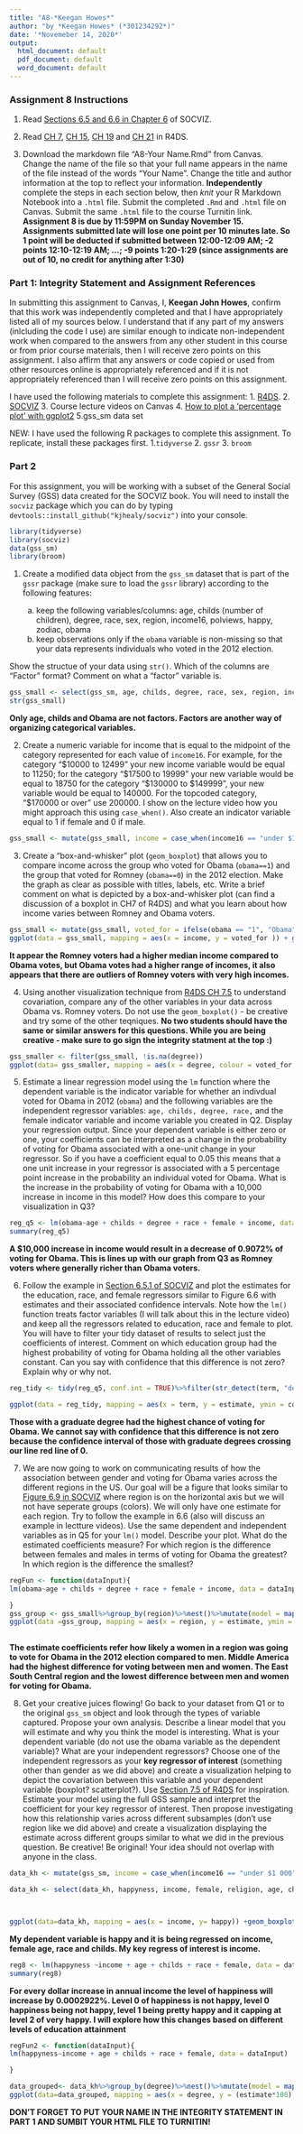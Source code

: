 ```yaml
---
title: "A8-*Keegan Howes*"
author: "by *Keegan Howes* (*301234292*)"
date: '*Novemeber 14, 2020*'
output:
  html_document: default
  pdf_document: default
  word_document: default
---
```


### Assignment 8 Instructions

1. Read [Sections 6.5 and 6.6 in Chapter 6](https://socviz.co/modeling.html#generate-predictions-to-graph) of SOCVIZ.

2. Read [CH 7](https://r4ds.had.co.nz/exploratory-data-analysis.html), [CH 15](https://r4ds.had.co.nz/factors.html), [CH 19](https://r4ds.had.co.nz/functions.html) and [CH 21](https://r4ds.had.co.nz/iteration.html) in R4DS.

2. Download the markdown file "A8-Your Name.Rmd" from Canvas. Change the name of the file so that your full name appears in the name of the file instead of the words "Your Name". Change the title and author information at the top to reflect your information.  **Independently** complete the steps in each section below, then *knit* your R Markdown Notebook into a ``.html`` file. Submit the completed ``.Rmd`` and ``.html`` file on Canvas. Submit the same ``.html`` file to the course Turnitin link. **Assignment 8 is due by 11:59PM on Sunday November 15. Assignments submitted late will lose one point per 10 minutes late. So 1 point will be deducted if submitted between 12:00-12:09 AM; -2 points 12:10-12:19 AM; ...; -9 points 1:20-1:29 (since assignments are out of 10, no credit for anything after 1:30)** 

### Part 1: Integrity Statement and Assignment References

In submitting this assignment to Canvas, I, **Keegan John Howes**, confirm that this work was independently completed and that I have appropriately listed all of my sources below. I understand that if any part of my answers (inlcluding the code I use) are similar enough to indicate non-independent work when compared to the answers from any other student in this course or from prior course materials, then I will receive zero points on this assignment. I also affirm that any answers or code copied or used from other resources online is appropriately referenced and if it is not appropriately referenced than I will receive zero points on this assignment. 

I have used the following materials to complete this assignment: 
1. [R4DS](https://r4ds.had.co.nz). 
2. [SOCVIZ](https://socviz.co)
3. Course lecture videos on Canvas
4. [How to plot a 'percentage plot' with ggplot2](https://sebastiansauer.github.io/percentage_plot_ggplot2_V2/)
5.gss_sm data set

NEW: I have used the following R packages to complete this assignment. To replicate, install these packages first.
1.`tidyverse`
2. `gssr`
3. `broom`


### Part 2 

For this assignment, you will be working with a subset of the General Social Survey (GSS) data created for the SOCVIZ book. You will need to install the `socviz` package which you can do by typing `devtools::install_github("kjhealy/socviz")` into your console.   

```r
library(tidyverse)
library(socviz)
data(gss_sm)
library(broom)


```


1. Create a modified data object from the `gss_sm` dataset that is part of the `gssr` package (make sure to load the `gssr` library) according to the following features:

    a) keep the following variables/columns: age, childs (number of children), degree, race, sex, region, income16, polviews, happy, zodiac, obama
    b) keep observations only if the `obama` variable is non-missing so that your data represents individuals who voted in the 2012 election.
    
Show the structue of your data using `str()
`. Which of the columns are "Factor" format? Comment on what a "factor" variable is.    

```r
gss_small <- select(gss_sm, age, childs, degree, race, sex, region, income16, polviews, happy, zodiac, obama)%>%filter(!is.na(obama))
str(gss_small)

```

**Only age, childs and Obama are not factors.  Factors are another way of organizing categorical variables.**

2. Create a numeric variable for income that is equal to the midpoint  of the category represented for each value of `income16`. For example, for the category "\$10000 to 12499" your new income variable would be equal to 11250; for the category "\$17500 to 19999" your new variable would be equal to 18750 for the category "\$130000 to \$149999", your new variable would be equal to 140000. For the topcoded category, "\$170000 or over" use 200000. I show on the lecture video how you might approach this using `case_when()`. Also create an indicator variable equal to 1 if female and 0 if male. 

```r

gss_small <- mutate(gss_small, income = case_when(income16 == "under $1 000" ~ 500, income16 == "$1 000 to 2 999" ~1500, income16 == "$3 000 to 3 999" ~ 3500, income16 == "$4 000 to 4 999" ~4500, income16 =="$5 000 to 5 999" ~5500, income16 == "$6 000 to 6 999"~6500, income16 == "$7 000 to 7 999"~7500, income16 == "$8 000 to 9 999"~9000, income16 == "$10000 to 12499"~11250, income16 =="$12500 to 14999"~13750, income16 =="$15000 to 17499"~16250, income16 =="$17500 to 19999"~18750, income16 =="$20000 to 22499"~21250, income16 == "$22500 to 24999"~23750, income16 =="$25000 to 29999"~27500, income16 == "$30000 to 34999"~32500, income16 == "$35000 to 39999"~37500, income16 =="$40000 to 49999"~42500, income16 =="$50000 to 59999"~55000, income16 == "$60000 to 74999"~67500, income16 == "$75000 to $89999"~82500, income16 == "$90000 to $109999"~100000, income16 == "$110000 to $129999"~120000, income16 == "$130000 to $149999"~140000, income16 =="$150000 to $169999"~160000, income16 =="$170000 or over"~200000), female = case_when(sex == "Male"~0, sex == "Female"~1))

```


3. Create a "box-and-whisker" plot (`geom_boxplot`) that allows you to compare income across the group who voted for Obama (`obama==1`) and the group that voted for Romney (`obama==0`) in the 2012 election. Make the graph as clear as possible with titles, labels, etc. Write a brief comment on what is depicted by a box-and-whisker plot (can find a discussion of a boxplot in CH7 of R4DS) and what you learn about how income varies between Romney and Obama voters. 

```r
gss_small <- mutate(gss_small, voted_for = ifelse(obama == "1", "Obama", "Romney"))
ggplot(data = gss_small, mapping = aes(x = income, y = voted_for )) + geom_boxplot() + labs(x = "Annual Income", y = "2012 Presidential Election Vote", title = "Annaul Income of Obama and Romeny Voters During 2016")
```

**It appear the Romney voters had a higher median income compared to Obama votes, but Obama votes had a higher range of incomes, it also appears that there are outliers of Romney voters with very high incomes.**

4. Using another visualization technique from [R4DS CH 7.5](https://r4ds.had.co.nz/exploratory-data-analysis.html) to understand covariation, compare any of the other variables in your data across Obama vs. Romney voters. Do not use the `geom_boxplot()` - be creative and try some of the other teqniques. **No two students should have the same or similar answers for this questions. While you are being creative - make sure to go sign the integrity statment at the top :) ** 

```r
gss_smaller <- filter(gss_small, !is.na(degree))
ggplot(data= gss_smaller, mapping = aes(x = degree, colour = voted_for, fill = voted_for)) +geom_bar(position = "dodge", na.rm = TRUE, aes(y =100* (..count..)/sum(..count..))) +coord_flip()+labs(y = "Percent of Voters", x ="Highest Education Acheivement", fill = "2012 Presidential Election Vote", colour = "2012 Presidential Election Vote", title = "How those with Different Education Attainment Voted in the 2012 Presidential Election")
```


5. Estimate a linear regression model using the `lm` function where the dependent variable is the indicator variable for whether an indivdual voted for Obama in 2012 (`obama`) and the following variables are the independent regressor variables: `age, childs, degree, race,` and the female indicator variable and income variable you created in Q2. Display your regression output. Since your dependent variable is either zero or one, your coefficients can be interpreted as a change in the probability of voting for Obama associated with a one-unit change in your regressor. So if you have a coefficient equal to 0.05 this means that a one unit increase in your regressor is associated with a 5 percentage point increase in the probability an individual voted for Obama. What is the increase in the probability of voting for Obama with a 10,000 increase in income in this model? How does this compare to your visualization in Q3? 

```r
reg_q5 <- lm(obama~age + childs + degree + race + female + income, data = gss_small)
summary(reg_q5)
```

**A $10,000 increase in income would result in a decrease of 0.9072% of voting for Obama.  This is lines up with our graph from Q3 as Romney voters where generally richer than Obama voters.**


6. Follow the example in [Section 6.5.1 of SOCVIZ](https://socviz.co/modeling.html#tidy-model-objects-with-broom) and plot the estimates for the education, race, and female regressors similar to Figure 6.6 with estimates and their associated confidence intervals. Note how the `lm()` function treats factor variables (I will talk about this in the lecture video) and keep all the regressors related to education, race and female to plot. You will have to filter your tidy dataset of results to select just the coefficients of interest. Comment on which education group had the highest probability of voting for Obama holding all the other variables constant. Can you say with confidence that this difference is not zero? Explain why or why not.  

```r
reg_tidy <- tidy(reg_q5, conf.int = TRUE)%>%filter(str_detect(term, "degree")| str_detect(term, "race") |term =="female")

ggplot(data = reg_tidy, mapping = aes(x = term, y = estimate, ymin = conf.low, ymax = conf.high)) + geom_pointrange() +coord_flip()+geom_hline(yintercept = 0, linetype= "dashed", colour = "red") +labs(x = "Chance of Voting for Obama", y = "Groups of People", title = "The Chance Different Groups of People had for Voting for Obama in the 2012 Presidential Election")
```

**Those with a graduate degree had the highest chance of voting for Obama.  We cannot say with confidence that this difference is not zero because the confidence interval of those with graduate degrees crossing our line red line of 0.**


7. We are now going to work on communicating results of how the association between gender and voting for Obama varies across the different regions in the US. Our goal will be a figure that looks similar to [Figure 6.9 in SOCVIZ](https://socviz.co/modeling.html#tidy-model-objects-with-broom) where region is on the horizontal axis but we will not have seperate groups (colors). We will only have one estimate for each region. Try to follow the example in 6.6 (also will discuss an example in lectture videos). Use the same dependent and independent variables as in Q5 for your `lm()` model. Describe your plot. What do the estimated coefficients measure? For which region is the difference between females and males in terms of voting for Obama the greatest? In which region is the difference the smallest?    

```r

regFun <- function(dataInput){
lm(obama~age + childs + degree + race + female + income, data = dataInput)

}
gss_group <- gss_small%>%group_by(region)%>%nest()%>%mutate(model = map(data, regFun))%>%mutate(tidy_model = map(model, tidy))%>%unnest(tidy_model, .drop =TRUE)%>%filter(term =="female")
ggplot(data =gss_group, mapping = aes(x = region, y = estimate, ymin = estimate-1.96*std.error, ymax = estimate + 1.96*std.error)) +geom_pointrange()+coord_flip()+labs(y = "Regions of the United States", x = "Chance of Voting for Obama", title ="How Women in Different Regions of America Where to Vote for Obama in the 2012 Election")
  
```

**The estimate coefficients refer how likely a women in a region was going to vote for Obama in the 2012 election compared to men.  Middle America had the highest difference for voting between men and women.  The East South Central region and the lowest difference between men and women for voting for Obama.**

8. Get your creative juices flowing! Go back to your dataset from Q1 or to the original `gss_sm` object and look through the types of variable captured. Propose your own analysis. Describe a linear model that you will estimate and why you think the model is interesting. What is your dependent variable (do not use the obama variable as the dependent variable)? What are your independent regressors? Choose one of the independent regressors as your **key regressor of interest** (something other than gender as we did above) and create a visualization helping to depict the covariation between this variable and your dependent variable (boxplot? scatterplot?). Use [Section 7.5 of R4DS](https://r4ds.had.co.nz/exploratory-data-analysis.html) for inspiration. Estimate your model using the full GSS sample and interpret the coefficient for your key regressor of interest. Then propose investigating how this relationship varies across different subsamples (don't use region like we did above) and create a visualization displaying the estimate across different groups similar to what we did in the previous question. Be creative! Be original! Your idea should not overlap with anyone in the class. 


```r


data_kh <- mutate(gss_sm, income = case_when(income16 == "under $1 000" ~ 500, income16 == "$1 000 to 2 999" ~1500, income16 == "$3 000 to 3 999" ~ 3500, income16 == "$4 000 to 4 999" ~4500, income16 =="$5 000 to 5 999" ~5500, income16 == "$6 000 to 6 999"~6500, income16 == "$7 000 to 7 999"~7500, income16 == "$8 000 to 9 999"~9000, income16 == "$10000 to 12499"~11250, income16 =="$12500 to 14999"~13750, income16 =="$15000 to 17499"~16250, income16 =="$17500 to 19999"~18750, income16 =="$20000 to 22499"~21250, income16 == "$22500 to 24999"~23750, income16 =="$25000 to 29999"~27500, income16 == "$30000 to 34999"~32500, income16 == "$35000 to 39999"~37500, income16 =="$40000 to 49999"~42500, income16 =="$50000 to 59999"~55000, income16 == "$60000 to 74999"~67500, income16 == "$75000 to $89999"~82500, income16 == "$90000 to $109999"~100000, income16 == "$110000 to $129999"~120000, income16 == "$130000 to $149999"~140000, income16 =="$150000 to $169999"~160000, income16 =="$170000 or over"~200000), female = case_when(sex == "Male"~0, sex == "Female"~1), happyness = case_when(happy =="Pretty Happy"~1, happy =="Very Happy"~2, happy =="Not Too Happy"~0))%>%filter(!is.na(happy))%>%filter(!is.na(degree))

data_kh <- select(data_kh, happyness, income, female, religion, age, childs, degree, race, happy)



ggplot(data=data_kh, mapping = aes(x = income, y= happy)) +geom_boxplot() +coord_flip()+labs(x = "Annual Income in USD", y = "Level of Happyness", title = "Annual Income Vs Level of Happyness for Americans")
```

**My dependent variable is happy and it is being regressed on income, female age, race and childs.  My key regress of interest is income.  **

```r
reg8 <- lm(happyness ~income + age + childs + race + female, data = data_kh)
summary(reg8)

```

**For every dollar increase in annual income the level of happiness will increase by 0.0002922%. Level 0 of happiness is not happy, level  0 happiness being not happy, level 1 being pretty happy and it capping at level 2 of very happy.  I will explore how this changes based on different levels of education attainment**

```r
regFun2 <- function(dataInput){
lm(happyness~income + age + childs + race + female, data = dataInput)

}

data_grouped<- data_kh%>%group_by(degree)%>%nest()%>%mutate(model = map(data, regFun2))%>%mutate(tidy_model = map(model, tidy))%>%unnest(tidy_model, .drop =TRUE)%>%filter(term =="income")
ggplot(data=data_grouped, mapping = aes(x = degree, y = (estimate*100), ymin = (estimate-1.96*std.error)*100, ymax = (estimate + 1.96*std.error)*100)) +geom_pointrange()  + labs(y = "Percent Change in Level of Happyness for Increase in Annual Income", x = "Highest Level of Education Attainment", title = "Percent Change in Level of Happyness for Increase in Annual Income vs Highest Level of Education Attainment for Americans")

```



**DON'T FORGET TO PUT YOUR NAME IN THE INTEGRITY STATEMENT IN PART 1 AND SUMBIT YOUR HTML FILE TO TURNITIN!**
    
    

